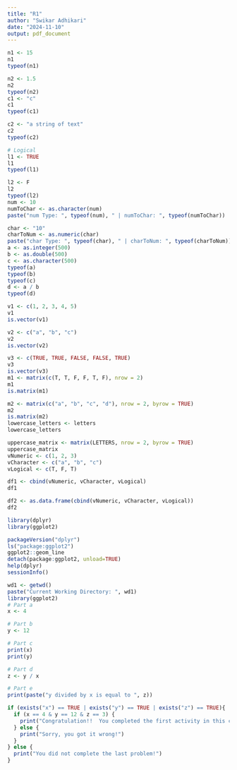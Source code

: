 ```yaml
---
title: "R1"
author: "Swikar Adhikari"
date: "2024-11-10"
output: pdf_document
---
```


```r
n1 <- 15  
n1
typeof(n1)

n2 <- 1.5
n2
typeof(n2)
c1 <- "c"
c1
typeof(c1)

c2 <- "a string of text"
c2
typeof(c2)

# Logical
l1 <- TRUE
l1
typeof(l1)

l2 <- F
l2
typeof(l2)
num <- 10
numToChar <- as.character(num)
paste("num Type: ", typeof(num), " | numToChar: ", typeof(numToChar))

char <- "10"
charToNum <- as.numeric(char)
paste("char Type: ", typeof(char), " | charToNum: ", typeof(charToNum))
a <- as.integer(500)
b <- as.double(500)
c <- as.character(500)
typeof(a)
typeof(b)
typeof(c)
d <- a / b
typeof(d)
```
\newpage
```r

v1 <- c(1, 2, 3, 4, 5)
v1
is.vector(v1)

v2 <- c("a", "b", "c")
v2
is.vector(v2)

v3 <- c(TRUE, TRUE, FALSE, FALSE, TRUE)
v3
is.vector(v3)
m1 <- matrix(c(T, T, F, F, T, F), nrow = 2)
m1
is.matrix(m1)

m2 <- matrix(c("a", "b", "c", "d"), nrow = 2, byrow = TRUE)
m2
is.matrix(m2)
lowercase_letters <- letters
lowercase_letters

uppercase_matrix <- matrix(LETTERS, nrow = 2, byrow = TRUE)
uppercase_matrix
vNumeric <- c(1, 2, 3)
vCharacter <- c("a", "b", "c")
vLogical <- c(T, F, T)

df1 <- cbind(vNumeric, vCharacter, vLogical)
df1

df2 <- as.data.frame(cbind(vNumeric, vCharacter, vLogical))
df2
```
\newpage 
```r

library(dplyr)
library(ggplot2)

packageVersion("dplyr")
ls("package:ggplot2")
ggplot2::geom_line
detach(package:ggplot2, unload=TRUE)
help(dplyr)
sessionInfo()
```
\newpage

```r
wd1 <- getwd()
paste("Current Working Directory: ", wd1)
library(ggplot2)
# Part a
x <- 4

# Part b
y <- 12

# Part c
print(x)
print(y)

# Part d
z <- y / x

# Part e
print(paste("y divided by x is equal to ", z))

if (exists("x") == TRUE | exists("y") == TRUE | exists("z") == TRUE){
  if (x == 4 & y == 12 & z == 3) {
    print("Congratulation!!  You completed the first activity in this class!!")
  } else {
    print("Sorry, you got it wrong!")
  }
} else {
  print("You did not complete the last problem!")
}
```
